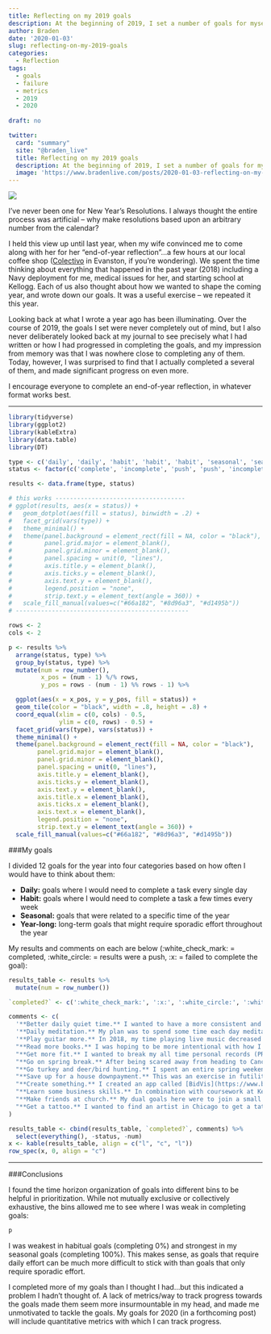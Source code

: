 ```yaml
---
title: Reflecting on my 2019 goals
description: At the beginning of 2019, I set a number of goals for myself. Here's how I did.
author: Braden
date: '2020-01-03'
slug: reflecting-on-my-2019-goals
categories:
  - Reflection
tags:
  - goals
  - failure
  - metrics
  - 2019
  - 2020
  
draft: no

twitter:
  card: "summary"
  site: "@braden_live"
  title: Reflecting on my 2019 goals
  description: At the beginning of 2019, I set a number of goals for myself. Here's how I did.
  image: 'https://www.bradenlive.com/posts/2020-01-03-reflecting-on-my-2019-goals_files/coffeeshort.jpg'
---
```


![](/posts/2020-01-03-reflecting-on-my-2019-goals_files/coffeeshort.jpg)

I've never been one for New Year's Resolutions. I always thought the entire process was artificial -- why make resolutions based upon an arbitrary number from the calendar?

I held this view up until last year, when my wife convinced me to come along with her for her "end-of-year reflection"...a few hours at our local coffee shop ([Colectivo](https://colectivocoffee.com/cafes/evanston) in Evanston, if you're wondering). We spent the time thinking about everything that happened in the past year (2018) including a Navy deployment for me, medical issues for her, and starting school at Kellogg. Each of us also thought about how we wanted to shape the coming year, and wrote down our goals. It was a useful exercise -- we repeated it this year.

Looking back at what I wrote a year ago has been illuminating. Over the course of 2019, the goals I set were never completely out of mind, but I also never deliberately looked back at my journal to see precisely what I had written or how I had progressed in completing the goals, and my impression from memory was that I was nowhere close to completing any of them. Today, however, I was surprised to find that I actually completed a several of them, and made significant progress on even more.

I encourage everyone to complete an end-of-year reflection, in whatever format works best. 



***

```r
library(tidyverse)
library(ggplot2)
library(kableExtra)
library(data.table)
library(DT)

type <- c('daily', 'daily', 'habit', 'habit', 'habit', 'seasonal', 'seasonal', 'year-long', 'year-long', 'year-long', 'year-long', 'year-long')
status <- factor(c('complete', 'incomplete', 'push', 'push', 'incomplete', 'complete', 'complete', 'complete', 'complete', 'push', 'push', 'incomplete'), levels = c('complete', 'push', 'incomplete'))

results <- data.frame(type, status)

# this works ------------------------------------
# ggplot(results, aes(x = status)) +
#   geom_dotplot(aes(fill = status), binwidth = .2) +
#   facet_grid(vars(type)) +
#   theme_minimal() +
#   theme(panel.background = element_rect(fill = NA, color = "black"),
#         panel.grid.major = element_blank(),
#         panel.grid.minor = element_blank(),
#         panel.spacing = unit(0, "lines"),
#         axis.title.y = element_blank(),
#         axis.ticks.y = element_blank(),
#         axis.text.y = element_blank(),
#         legend.position = "none",
#         strip.text.y = element_text(angle = 360)) +
#   scale_fill_manual(values=c("#66a182", "#8d96a3", "#d1495b"))
# ------------------------------------------------

rows <- 2
cols <- 2

p <- results %>%
  arrange(status, type) %>%
  group_by(status, type) %>%
  mutate(num = row_number(),
         x_pos = (num - 1) %/% rows,
         y_pos = rows - (num - 1) %% rows - 1) %>%

  ggplot(aes(x = x_pos, y = y_pos, fill = status)) +
  geom_tile(color = "black", width = .8, height = .8) +
  coord_equal(xlim = c(0, cols) - 0.5,
              ylim = c(0, rows) - 0.5) +
  facet_grid(vars(type), vars(status)) +
  theme_minimal() +
  theme(panel.background = element_rect(fill = NA, color = "black"),
        panel.grid.major = element_blank(),
        panel.grid.minor = element_blank(),
        panel.spacing = unit(0, "lines"),
        axis.title.y = element_blank(),
        axis.ticks.y = element_blank(),
        axis.text.y = element_blank(),
        axis.title.x = element_blank(),
        axis.ticks.x = element_blank(),
        axis.text.x = element_blank(),
        legend.position = "none",
        strip.text.y = element_text(angle = 360)) +
  scale_fill_manual(values=c("#66a182", "#8d96a3", "#d1495b"))
```

###My goals

I divided 12 goals for the year into four categories based on how often I would have to think about them:

* **Daily:** goals where I would need to complete a task every single day
* **Habit:** goals where I would need to complete a task a few times every week
* **Seasonal:** goals that were related to a specific time of the year
* **Year-long:** long-term goals that might require sporadic effort throughout the year

My results and comments on each are below (:white_check_mark: = completed, :white_circle: = results were a push, :x: = failed to complete the goal):

```r
results_table <- results %>%
  mutate(num = row_number())

`completed?` <- c(':white_check_mark:', ':x:', ':white_circle:', ':white_circle:', ':x:', ':white_check_mark:', ':white_check_mark:', ':white_check_mark:', ':white_check_mark:', ':white_circle:', ':white_circle:', ':x:')

comments <- c(
  '**Better daily quiet time.** I wanted to have a more consistent and meaningful daily morning time reading Scripture. I set a plan to read the Old Testament once and New Testament twice over the course of the year. Although I missed about five days, I kept up and finished the plan on schedule.',
  '**Daily meditation.** My plan was to spend some time each day meditating in order to calm my mind from the overwhelming pace of business school. I ended up meditating for about five minutes immediately after my quiet time, but this habit ended by March.',
  '**Play guitar more.** In 2018, my time playing live music decreased after our move away from Virginia and the start of business school. I wanted to spend at least an hour a week practicing the guitar and learning songs. My goal was to learn one new song every month by heart. After three songs halfway memorized, this habit fell by the wayside in March as well.',
  "**Read more books.** I was hoping to be more intentional with how I spent my time as well as get to the mounting list of books I wanted to read - the goal was to read one book per month. Although I definitely read more, I didn't do a good job keeping track of my progress.",
  "**Get more fit.** I wanted to break my all time personal records (PRs) in bench press and deadlift (255 and 405 lbs, respectively). I went to the campus gym four days a week at 5:30am, but only managed to break my bench press PR (barely; I hit 260) due to several minor back injuries I sustained while deadlifting. I also performed poorly on the Navy's physical fitness test.",
  "**Go on spring break.** After being scared away from heading to Cancun due to the spectre of [dead seaweed](https://www.independent.co.uk/news/world/americas/rotting-seaweed-beaches-sargassum-mexico-carribbean-cancun-playa-del-carmen-tulum-a8978756.html) on the beach, we spent a week in Austin, Texas instead and loved it.",
  "**Go turkey and deer/bird hunting.** I spent an entire spring weekend hunting turkey with my brother-in-law on public land in southeastern Wisconsin, but we were unable to close the deal. In the fall, the two of us went pheasant hunting with our dogs and successfully bagged a few birds.",
  "**Save up for a house downpayment.** This was an exercise in futility. We don't plan to buy a house until after leaving the Navy a few years from now, and the fact that we're living on the edge of our budget with our current situation in Evanston meant we deprioritized this goal.",
  "**Create something.** I created an app called [BidVis](https://www.bradenlive.com/posts/bidvis/) using R. I also created this website. Finally, I came up with an idea to host a [military veterans panel](https://www.kellogg.northwestern.edu/executive-education/take-action/spark.aspx) for Kellogg Executive MBA students, which ended up being a great success.",
  "**Learn some business skills.** In combination with coursework at Kellogg and my work as a product manager intern at [Narrative Science](www.narrativescience.com), I learned to code in R and SQL, use Jira, and generally work in an Agile softward development environment.",
  "**Make friends at church.** My dual goals here were to join a small group and get involved in Sunday services (most likely playing the drums) at our church, [Renewal](http://www.renewalchicago.com/). We were able to do the first but not the second.",
  "**Get a tattoo.** I wanted to find an artist in Chicago to get a tattoo I've been considering for the last few years. However, none that I could find here held a candle to an artist I've followed for several years, [Gemma Pariente](https://www.instagram.com/gemmapariente/). Gemma is located half the year in San Diego and the half in Barcelona -- so I've already booked a session with her for spring 2020 in San Diego."
)

results_table <- cbind(results_table, `completed?`, comments) %>%
  select(everything(), -status, -num)
x <- kable(results_table, align = c("l", "c", "l"))
row_spec(x, 0, align = "c")
```

***

###Conclusions

I found the time horizon organization of goals into different bins to be helpful in prioritization. While not mutually exclusive or collectively exhaustive, the bins allowed me to see where I was weak in completing goals:

```r
p
```

I was weakest in habitual goals (completing 0%) and strongest in my seasonal goals (completing 100%). This makes sense, as goals that require daily effort can be much more difficult to stick with than goals that only require sporadic effort.

I completed more of my goals than I thought I had...but this indicated a problem I hadn't thought of. A lack of metrics/way to track progress towards the goals made them seem more insurmountable in my head, and made me unmotivated to tackle the goals. My goals for 2020 (in a forthcoming post) will include quantitative metrics with which I can track progress.






